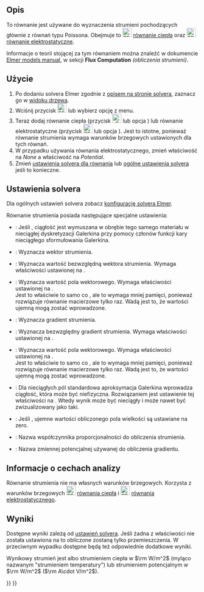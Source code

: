 <languages/>

{{Docnav
|[[FEM_EquationFlow/pl|Równanie przepływu]]
|[[FEM_EquationHeat/pl|Równanie ciepła]]
|[[FEM_Workbench/pl|środowisko pracy MES]]
|IconL=FEM_EquationFlow.svg
|IconR=FEM_EquationHeat.svg
|IconC=Workbench_FEM.svg
}}

{{GuiCommand/pl
|Name=FEM EquationFlux
|Name/pl=MES: Równanie strumienia
|MenuLocation=Rozwiąż → Równanie strumienia
|Workbenches=[[FEM_Workbench/pl|MES]]
|Version=0.17
|SeeAlso=
}}

<span id="Description"></span>
==Opis==

To równanie jest używane do wyznaczenia strumieni pochodzących głównie z równań typu Poissona. Obejmuje to [[Image:FEM_EquationHeat.svg|24px]] [[FEM_EquationHeat/pl|równanie ciepła]] oraz [[Image:FEM_EquationElectrostatic.svg|24px]] [[FEM_EquationElectrostatic/pl|równanie elektrostatyczne]].

<div class="mw-translate-fuzzy">
Informacje o teorii stojącej za tym równaniem można znaleźć w dokumencie [http://www.elmerfem.org/blog/documentation/ Elmer models manual], w sekcji '''Flux Computation''' ''(obliczenia strumieni)''.
</div>

<span id="Usage"></span>
==Użycie==

<div class="mw-translate-fuzzy">
# Po dodaniu solvera Elmer zgodnie z [[FEM_SolverElmer/pl#Równania|opisem na stronie solvera]], zaznacz go w [[Tree_view/pl|widoku drzewa]].
# Wciśnij przycisk [[Image:FEM_EquationFlux.svg|24px]] lub wybierz opcję {{MenuCommand|Rozwiąż → Równanie strumienia}} z menu.
# Teraz dodaj równanie ciepła (przycisk [[Image: FEM_EquationHeat.svg|24px]] lub opcja {{MenuCommand|Rozwiąż→ [[FEM_EquationHeat/pl|równanie ciepła]]}}) lub równanie elektrostatyczne (przycisk [[Image:FEM_EquationElectrostatic.svg|24px]] lub opcja {{MenuCommand|Rozwiąż → [[FEM_EquationElectrostatic/pl|równanie elektrostatyczne]]}}). Jest to istotne, ponieważ równanie strumienia wymaga warunków brzegowych ustawionych dla tych równań.
# W przypadku używania równania elektrostatycznego, zmień właściwość {{PropertyData|Flux Coefficient}} na ''None'' a właściwość {{PropertyData|Flux Variable}} na ''Potential''.
# Zmień [[#Ustawienia_solvera|ustawienia solvera dla równania]] lub [[FEM_SolverElmer_SolverSettings/pl|ogólne ustawienia solvera]] jeśli to konieczne.
</div>

<span id="Solver_Settings"></span>
==Ustawienia solvera==

Dla ogólnych ustawień solvera zobacz [[FEM_SolverElmer_SolverSettings/pl|konfigurację solvera Elmer]].

Równanie strumienia posiada następujące specjalne ustawienia:
* {{PropertyData|Average Within Materials}}: Jeśli {{true/pl}}, ciągłość jest wymuszana w obrębie tego samego materiału w nieciągłej dyskretyzacji Galerkina przy pomocy członów funkcji kary nieciągłego sformułowania Galerkina.
* {{PropertyData|Calculate Flux}}: Wyznacza wektor strumienia.
* {{PropertyData|Calculate Flux Abs}}: Wyznacza wartość bezwzględną wektora strumienia. Wymaga właściwości {{PropertyData|Calculate Flux}} ustawionej na {{true/pl}}.
* {{PropertyData|Calculate Flux Magnitude}}: Wyznacza wartość pola wektorowego. Wymaga właściwości {{PropertyData|Calculate Flux}} ustawionej na {{true/pl}}.</br>Jest to właściwie to samo co {{PropertyData|Calculate Flux Abs}}, ale to wymaga mniej pamięci, ponieważ rozwiązuje równanie macierzowe tylko raz. Wadą jest to, że wartości ujemną mogą zostać wprowadzone.
* {{PropertyData|Calculate Grad}}: Wyznacza gradient strumienia.
* {{PropertyData|Calculate Grad Abs}}: Wyznacza bezwzględny gradient strumienia. Wymaga właściwości {{PropertyData|Calculate Grad}} ustawionej na {{true/pl}}.
* {{PropertyData|Calculate Grad Magnitude}}: Wyznacza wartość pola wektorowego. Wymaga właściwości {{PropertyData|Calculate Grad}} ustawionej na {{true/pl}}.</br>Jest to właściwie to samo co {{PropertyData|Calculate Grad Abs}}, ale to wymaga mniej pamięci, ponieważ rozwiązuje równanie macierzowe tylko raz. Wadą jest to, że wartości ujemną mogą zostać wprowadzone.
* {{PropertyData|Discontinuous Galerkin}}: Dla nieciągłych pól standardowa aproksymacja Galerkina wprowadza ciągłość, która może być niefizyczna. Rozwiązaniem jest ustawienie tej właściwości na {{true/pl}}. Wtedy wynik może być nieciągły i może nawet być zwizualizowany jako taki.
* {{PropertyData|Enforce Positive Magnitude}}: Jeśli {{true/pl}}, ujemne wartości obliczonego pola wielkości są ustawiane na zero.
* {{PropertyData|Flux Coefficient}}: Nazwa współczynnika proporcjonalności do obliczenia strumienia.
* {{PropertyData|Flux Variable}}: Nazwa zmiennej potencjalnej używanej do obliczenia gradientu.

<span id="Analysis_Feature_Information"></span>
==Informacje o cechach analizy==

Równanie strumienia nie ma własnych warunków brzegowych. Korzysta z warunków brzegowych [[Image:FEM_EquationHeat.svg|24px]] [[FEM_EquationHeat/pl|równania ciepła]] i [[Image:FEM_EquationElectrostatic.svg|24px]] [[FEM_EquationElectrostatic/pl|równania elektrostatycznego]].

<span id="Results"></span>
==Wyniki==

Dostępne wyniki zależą od [[#Ustawienia_solvera|ustawień solvera]]. Jeśli żadna z właściwości {{PropertyData|Calculate *}} nie została ustawiona na {{true/pl}} to obliczone zostaną tylko przemieszczenia. W przeciwnym wypadku dostępne będą też odpowiednie dodatkowe wyniki. 

Wynikowy strumień jest albo strumieniem ciepła w <math>\rm W/m^2</math> (myląco nazwanym "strumieniem temperatury") lub strumieniem potencjalnym w <math>\rm W/m^2</math> (<math>\rm A\cdot V/m^2</math>).


{{Docnav
|[[FEM_EquationFlow/pl|Równanie przepływu]]
|[[FEM_EquationHeat/pl|Równanie ciepła]]
|[[FEM_Workbench/pl|MES]]
|IconL=FEM_EquationFlow.svg
|IconR=FEM_EquationHeat.svg
|IconC=Workbench_FEM.svg
}}

{{FEM Tools navi{{#translation:}}}}
{{Userdocnavi{{#translation:}}}}